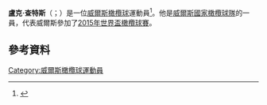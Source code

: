 '''盧克·查特斯'''（{{lang-en|Luke Charteris}}；{{bd|1983年|3月9日}}）是一位[[威爾斯|威爾斯]][[橄欖球|橄欖球]]運動員<ref>{{citeweb|url=http://www.bbc.co.uk/sport/0/rugby-union/30887514|title=Six Nations: Cardiff Blues fly-half Gareth Anscombe in Wales squad|work=BBC Sport|date=20 January 2015|5=|access-date=2015-11-22|archive-date=2015-07-10|archive-url=https://web.archive.org/web/20150710074522/http://www.bbc.co.uk/sport/0/rugby-union/30887514|dead-url=no}}</ref>。他是[[威爾斯國家橄欖球隊|威爾斯國家橄欖球隊]]的一員，代表威爾斯參加了[[2015年世界盃橄欖球賽|2015年世界盃橄欖球賽]]。
==參考資料==
{{Reflist}}
[[Category:威爾斯橄欖球運動員|Category:威爾斯橄欖球運動員]]